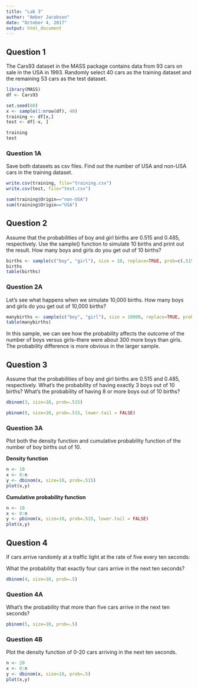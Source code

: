 ```yaml
---
title: "Lab 3"
author: "Amber Jacobson"
date: "October 4, 2017"
output: html_document
---
```


## Question 1 

The Cars93 dataset in the MASS package contains data from 93 cars on sale in the USA in 1993. Randomly select 40 cars as the training dataset and the remaining 53 cars as the test dataset. 

```r
library(MASS)
df <- Cars93

set.seed(60)
x <- sample(1:nrow(df), 40)
training <- df[x,]
test <- df[-x, ]

```

```r
training
test
```

### Question 1A 

Save both datasets as csv files. Find out the number of USA and non-USA cars in the training dataset. 


```r
write.csv(training, file="training.csv")
write.csv(test, file="test.csv")
```


```r
sum(training$Origin=="non-USA")
sum(training$Origin=="USA")
```


## Question 2

Assume that the probabilities of boy and girl births are 0.515 and 0.485, respectively. Use the sample() function to simulate 10 births and print out the result. How many boys and girls do you get out of 10 births? 

```r
births <- sample(c("boy", "girl"), size = 10, replace=TRUE, prob=c(.515, .485))
births
table(births)
```


### Question 2A 

Let's see what happens when we simulate 10,000 births. How many boys and girls do you get out of 10,000 births?


```r
manybirths <- sample(c("boy", "girl"), size = 10000, replace=TRUE, prob=c(.515, .485))
table(manybirths)
```

In this sample, we can see how the probability affects the outcome of the number of boys versus girls--there were about 300 more boys than girls. The probability difference is more obvious in the larger sample. 



## Question 3 

Assume that the probabilities of boy and girl births are 0.515 and 0.485, respectively. What’s the probability of having exactly 3 boys out of 10 births? What’s the probability of having 8 or more boys out of 10 births? 

```r
dbinom(3, size=10, prob=.515)

pbinom(8, size=10, prob=.515, lower.tail = FALSE)
```

### Question 3A 

Plot both the density function and cumulative probability function of the number of boy births out of 10.

**Density function** 
```r
n <- 10 
x <- 0:n
y <- dbinom(x, size=10, prob=.515)
plot(x,y)
```

**Cumulative probability function** 

```r
n <- 10
x <- 0:n
y <- pbinom(x, size=10, prob=.515, lower.tail = FALSE)
plot(x,y)
```


## Question 4

If cars arrive randomly at a traffic light at the rate of five every ten seconds:

What the probability that exactly four cars arrive in the next ten seconds?  

```r
dbinom(4, size=10, prob=.5)
```

### Question 4A 


What’s the probability that more than five cars arrive in the next ten seconds?

```r
pbinom(5, size=10, prob=.5)
```

### Question 4B 

Plot the density function of 0-20 cars arriving in the next ten seconds.

```r
n <- 20 
x <- 0:n 
y <- dbinom(x, size=10, prob=.5)
plot(x,y)
```

